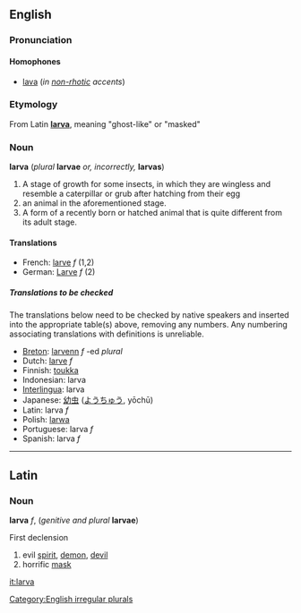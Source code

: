 ==English==
=== Pronunciation ===
====Homophones====
*[[lava]] (''in [[non-rhotic]] accents'')

=== Etymology ===
From Latin '''[[larva#Latin|larva]]''', meaning "ghost-like" or "masked"

=== Noun ===
'''larva''' (''plural'' '''larvae''' ''or, incorrectly,'' '''larvas''')
<!--Is the first meaning correct?-->
#A stage of growth for some insects, in which they are wingless and resemble a caterpillar or grub after hatching from their egg
#an animal in the aforementioned stage.
#A form of a recently born or hatched animal that is quite different from its adult stage. 

==== Translations ====
*French: [[larve]] ''f'' (1,2)
*German: [[Larve]] ''f'' (2)
=====Translations to be checked=====
<!--Remove this section once all of the translations below have been moved into the tables above.-->
{{checktrans}}
The translations below need to be checked by native speakers and inserted into the appropriate table(s) above, removing any numbers.  Any numbering associating translations with definitions is unreliable.

*[[Breton]]: [[larvenn]] ''f'' -ed ''plural''
*Dutch: [[larve]] ''f''
*Finnish: [[toukka]]
*Indonesian: larva
*[[Interlingua]]: larva
*Japanese: [[幼虫]] ([[ようちゅう]], yōchū)
*Latin:  larva ''f''
*Polish: [[larwa]]
*Portuguese: larva ''f''
*Spanish: larva ''f''

[[Category:English irregular plurals]]
----
==Latin==
===Noun===
'''larva''' ''f'', (''genitive and plural'' '''larvae''')

First declension

#evil [[spirit]], [[demon]], [[devil]]
#horrific [[mask]]

[[it:larva]]
